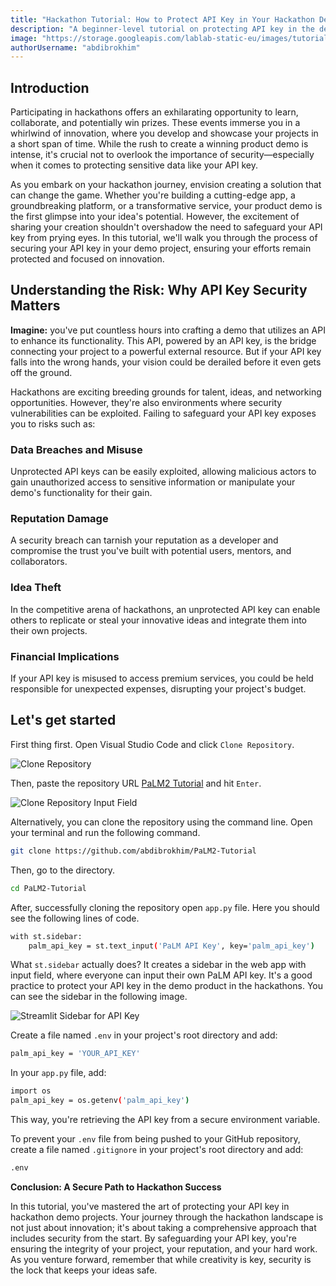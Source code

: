 ```yaml
---
title: "Hackathon Tutorial: How to Protect API Key in Your Hackathon Demo"
description: "A beginner-level tutorial on protecting API key in the demo product in the hackathons."
image: "https://storage.googleapis.com/lablab-static-eu/images/tutorials/apikey-utorial.png"
authorUsername: "abdibrokhim"
---
```


## Introduction

Participating in hackathons offers an exhilarating opportunity to learn, collaborate, and potentially win prizes. These events immerse you in a whirlwind of innovation, where you develop and showcase your projects in a short span of time. While the rush to create a winning product demo is intense, it's crucial not to overlook the importance of security—especially when it comes to protecting sensitive data like your API key.

As you embark on your hackathon journey, envision creating a solution that can change the game. Whether you're building a cutting-edge app, a groundbreaking platform, or a transformative service, your product demo is the first glimpse into your idea's potential. However, the excitement of sharing your creation shouldn't overshadow the need to safeguard your API key from prying eyes. In this tutorial, we'll walk you through the process of securing your API key in your demo project, ensuring your efforts remain protected and focused on innovation.


## Understanding the Risk: Why API Key Security Matters

**Imagine:** you've put countless hours into crafting a demo that utilizes an API to enhance its functionality. This API, powered by an API key, is the bridge connecting your project to a powerful external resource. But if your API key falls into the wrong hands, your vision could be derailed before it even gets off the ground.

Hackathons are exciting breeding grounds for talent, ideas, and networking opportunities. However, they're also environments where security vulnerabilities can be exploited. Failing to safeguard your API key exposes you to risks such as:

### Data Breaches and Misuse

Unprotected API keys can be easily exploited, allowing malicious actors to gain unauthorized access to sensitive information or manipulate your demo's functionality for their gain.

### Reputation Damage

A security breach can tarnish your reputation as a developer and compromise the trust you've built with potential users, mentors, and collaborators.

### Idea Theft

In the competitive arena of hackathons, an unprotected API key can enable others to replicate or steal your innovative ideas and integrate them into their own projects.

### Financial Implications

If your API key is misused to access premium services, you could be held responsible for unexpected expenses, disrupting your project's budget.


## Let's get started

First thing first. Open Visual Studio Code and click `Clone Repository`.

<Img src="https://imagedelivery.net/K11gkZF3xaVyYzFESMdWIQ/88893d8a-c413-4d29-3849-19df5f149e00/full" alt="Clone Repository" caption="Clone Repository"/>

Then, paste the repository URL [PaLM2 Tutorial](https://github.com/abdibrokhim/PaLM2-Tutorial) and hit `Enter`.

<Img src="https://imagedelivery.net/K11gkZF3xaVyYzFESMdWIQ/2a031c12-3b16-4d33-ac4d-2e5ec6550f00/full" alt="Clone Repository Input Field" caption="Clone Repository Input Field"/>

Alternatively, you can clone the repository using the command line. Open your terminal and run the following command.

```bash
git clone https://github.com/abdibrokhim/PaLM2-Tutorial
```

Then, go to the directory.

```bash
cd PaLM2-Tutorial
```

After, successfully cloning the repository open `app.py` file. Here you should see the following lines of code.

```bash 
with st.sidebar:
    palm_api_key = st.text_input('PaLM API Key', key='palm_api_key')
```

What `st.sidebar` actually does? It creates a sidebar in the web app with input field, where everyone can input their own PaLM API key. 
It's a good practice to protect your API key in the demo product in the hackathons. You can see the sidebar in the following image.

<Img src="https://imagedelivery.net/K11gkZF3xaVyYzFESMdWIQ/7a2aa656-4f28-47e1-424d-00bd16c46d00/full" alt="Streamlit Sidebar for API Key" caption="Streamlit Sidebar for API Key"/>

Create a file named `.env` in your project's root directory and add:

```bash
palm_api_key = 'YOUR_API_KEY'
```

In your `app.py` file, add:

```bash
import os
palm_api_key = os.getenv('palm_api_key')
```
This way, you're retrieving the API key from a secure environment variable.

To prevent your `.env` file from being pushed to your GitHub repository, create a file named `.gitignore` in your project's root directory and add:

```bash
.env
```

**Conclusion: A Secure Path to Hackathon Success**

In this tutorial, you've mastered the art of protecting your API key in hackathon demo projects. Your journey through the hackathon landscape is not just about innovation; it's about taking a comprehensive approach that includes security from the start. By safeguarding your API key, you're ensuring the integrity of your project, your reputation, and your hard work. As you venture forward, remember that while creativity is key, security is the lock that keeps your ideas safe.

